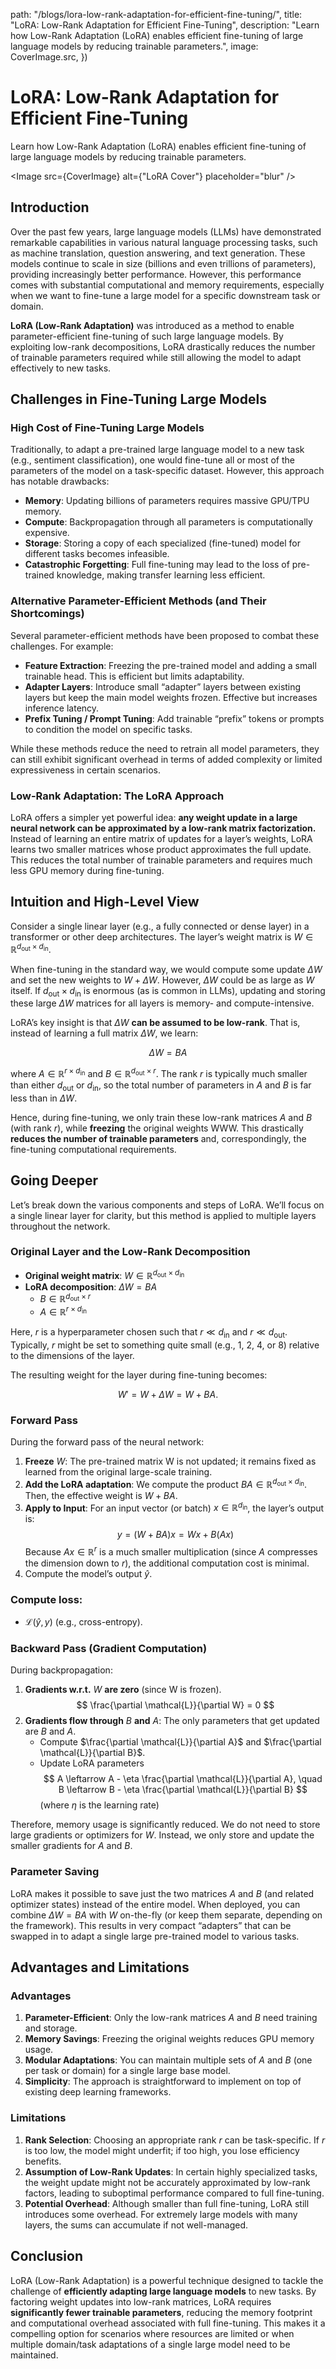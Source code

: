 

  path: "/blogs/lora-low-rank-adaptation-for-efficient-fine-tuning/",
  title: "LoRA: Low-Rank Adaptation for Efficient Fine-Tuning",
  description:
    "Learn how Low-Rank Adaptation (LoRA) enables efficient fine-tuning of large language models by reducing trainable parameters.",
  image: CoverImage.src,
})

# LoRA: Low-Rank Adaptation for Efficient Fine-Tuning

<span className="text-base leading-snug text-neutral-500">
  Learn how Low-Rank Adaptation (LoRA) enables efficient fine-tuning of large
  language models by reducing trainable parameters.
</span>

<Image src={CoverImage} alt={"LoRA Cover"} placeholder="blur" />

## Introduction

Over the past few years, large language models (LLMs) have demonstrated remarkable capabilities in various natural language processing tasks, such as machine translation, question answering, and text generation. These models continue to scale in size (billions and even trillions of parameters), providing increasingly better performance. However, this performance comes with substantial computational and memory requirements, especially when we want to fine-tune a large model for a specific downstream task or domain.

**LoRA (Low-Rank Adaptation)** was introduced as a method to enable parameter-efficient fine-tuning of such large language models. By exploiting low-rank decompositions, LoRA drastically reduces the number of trainable parameters required while still allowing the model to adapt effectively to new tasks.

## Challenges in Fine-Tuning Large Models

### High Cost of Fine-Tuning Large Models

Traditionally, to adapt a pre-trained large language model to a new task (e.g., sentiment classification), one would fine-tune all or most of the parameters of the model on a task-specific dataset. However, this approach has notable drawbacks:

- **Memory**: Updating billions of parameters requires massive GPU/TPU memory.
- **Compute**: Backpropagation through all parameters is computationally expensive.
- **Storage**: Storing a copy of each specialized (fine-tuned) model for different tasks becomes infeasible.
- **Catastrophic Forgetting**: Full fine-tuning may lead to the loss of pre-trained knowledge, making transfer learning less efficient.

### Alternative Parameter-Efficient Methods (and Their Shortcomings)

Several parameter-efficient methods have been proposed to combat these challenges. For example:

- **Feature Extraction**: Freezing the pre-trained model and adding a small trainable head. This is efficient but limits adaptability.
- **Adapter Layers**: Introduce small “adapter” layers between existing layers but keep the main model weights frozen. Effective but increases inference latency.
- **Prefix Tuning / Prompt Tuning**: Add trainable “prefix” tokens or prompts to condition the model on specific tasks.

While these methods reduce the need to retrain all model parameters, they can still exhibit significant overhead in terms of added complexity or limited expressiveness in certain scenarios.

### Low-Rank Adaptation: The LoRA Approach

LoRA offers a simpler yet powerful idea: **any weight update in a large neural network can be approximated by a low-rank matrix factorization.** Instead of learning an entire matrix of updates for a layer’s weights, LoRA learns two smaller matrices whose product approximates the full update. This reduces the total number of trainable parameters and requires much less GPU memory during fine-tuning.

## Intuition and High-Level View

Consider a single linear layer (e.g., a fully connected or dense layer) in a transformer or other deep architectures. The layer’s weight matrix is $W \in \mathbb{R}^{d_{\text{out}} \times d_{\text{in}}}$.

When fine-tuning in the standard way, we would compute some update $\Delta W$ and set the new weights to $W + \Delta W$. However, $\Delta W$ could be as large as $W$ itself. If $d_{\text{out}} \times d_{\text{in}}$ is enormous (as is common in LLMs), updating and storing these large $\Delta W$ matrices for all layers is memory- and compute-intensive.

LoRA’s key insight is that $\Delta W$ **can be assumed to be low-rank**. That is, instead of learning a full matrix $\Delta W$, we learn:

$$
\Delta W = B A
$$

where $A \in \mathbb{R}^{r \times d_{\text{in}}}$ and $B \in \mathbb{R}^{d_{\text{out}} \times r}$. The rank $r$ is typically much smaller than either $d_{\text{out}}$ or $d_{\text{in}}$, so the total number of parameters in $A$ and $B$ is far less than in $\Delta W$.

Hence, during fine-tuning, we only train these low-rank matrices $A$ and $B$ (with rank $r$), while **freezing** the original weights WWW. This drastically **reduces the number of trainable parameters** and, correspondingly, the fine-tuning computational requirements.

## Going Deeper

Let’s break down the various components and steps of LoRA. We’ll focus on a single linear layer for clarity, but this method is applied to multiple layers throughout the network.

### Original Layer and the Low-Rank Decomposition

- **Original weight matrix**: $W \in \mathbb{R}^{d_{\text{out}} \times d_{\text{in}}}$
- **LoRA decomposition**: $\Delta W = B A$
  - $B \in \mathbb{R}^{d_{\text{out}} \times r}$
  - $A \in \mathbb{R}^{r \times d_{\text{in}}}$

Here, $r$ is a hyperparameter chosen such that $r \ll d_{\text{in}}$ and $r \ll d_{\text{out}}$. Typically, $r$ might be set to something quite small (e.g., 1, 2, 4, or 8) relative to the dimensions of the layer.

The resulting weight for the layer during fine-tuning becomes:

$$
W' = W + \Delta W = W + B A.
$$

### Forward Pass

During the forward pass of the neural network:

1. **Freeze** $W$: The pre-trained matrix W is not updated; it remains fixed as learned from the original large-scale training.
2. **Add the LoRA adaptation**: We compute the product $B A \in \mathbb{R}^{d_{\text{out}} \times d_{\text{in}}}$. Then, the effective weight is $W + B A$.
3. **Apply to Input**: For an input vector (or batch) $x \in \mathbb{R}^{d_{\text{in}}}$, the layer’s output is:
   $$
   y = (W + B A)x = Wx + B (A x)
   $$
   Because $A x \in \mathbb{R}^{r}$ is a much smaller multiplication (since $A$ compresses the dimension down to $r$), the additional computation cost is minimal.
4. Compute the model’s output $\hat{y}$.

### **Compute loss**:

- $\mathcal{L}(\hat{y}, y)$ (e.g., cross-entropy).

### Backward Pass (Gradient Computation)

During backpropagation:

1. **Gradients w.r.t.** $W$ **are zero** (since W is frozen).
   $$
   \frac{\partial \mathcal{L}}{\partial W} = 0
   $$
2. **Gradients flow through** $B$ **and** $A$: The only parameters that get updated are $B$ and $A$.
   - Compute $\frac{\partial \mathcal{L}}{\partial A}$ and $\frac{\partial \mathcal{L}}{\partial B}$.
   - Update LoRA parameters
     $$
     A \leftarrow A - \eta \frac{\partial \mathcal{L}}{\partial A}, \quad
     B \leftarrow B - \eta \frac{\partial \mathcal{L}}{\partial B}
     $$
     (where $\eta$ is the learning rate)

Therefore, memory usage is significantly reduced. We do not need to store large gradients or optimizers for $W$. Instead, we only store and update the smaller gradients for $A$ and $B$.

### Parameter Saving

LoRA makes it possible to save just the two matrices $A$ and $B$ (and related optimizer states) instead of the entire model. When deployed, you can combine $\Delta W = B A$ with $W$ on-the-fly (or keep them separate, depending on the framework). This results in very compact “adapters” that can be swapped in to adapt a single large pre-trained model to various tasks.

## Advantages and Limitations

### Advantages

1. **Parameter-Efficient**: Only the low-rank matrices $A$ and $B$ need training and storage.
2. **Memory Savings**: Freezing the original weights reduces GPU memory usage.
3. **Modular Adaptations**: You can maintain multiple sets of $A$ and $B$ (one per task or domain) for a single large base model.
4. **Simplicity**: The approach is straightforward to implement on top of existing deep learning frameworks.

### Limitations

1. **Rank Selection**: Choosing an appropriate rank $r$ can be task-specific. If $r$ is too low, the model might underfit; if too high, you lose efficiency benefits.
2. **Assumption of Low-Rank Updates**: In certain highly specialized tasks, the weight update might not be accurately approximated by low-rank factors, leading to suboptimal performance compared to full fine-tuning.
3. **Potential Overhead**: Although smaller than full fine-tuning, LoRA still introduces some overhead. For extremely large models with many layers, the sums can accumulate if not well-managed.

## Conclusion

LoRA (Low-Rank Adaptation) is a powerful technique designed to tackle the challenge of **efficiently adapting large language models** to new tasks. By factoring weight updates into low-rank matrices, LoRA requires **significantly fewer trainable parameters**, reducing the memory footprint and computational overhead associated with full fine-tuning. This makes it a compelling option for scenarios where resources are limited or when multiple domain/task adaptations of a single large model need to be maintained.
